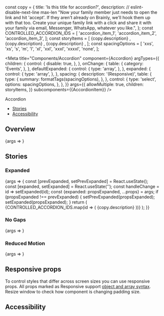 const copy = {
  title: 'Is this title for accordion?',
  description:
    // eslint-disable-next-line max-len
    "Now your family member just needs to open the link and hit 'accept'. If they aren't already on Brainly, we'll hook them up with that too. Create your unique family link with a click and share it with your family via email, Messenger, WhatsApp, whatever you like.",
};
const CONTROLLED_ACCORDION_IDS = [
  'accordion_item_1',
  'accordion_item_2',
  'accordion_item_3',
];
const storyItems = [
  <AccordionItem title={copy.title} id="accordion-item-1" key="1">
    {copy.description}
  </AccordionItem>,
  <AccordionItem title={copy.title} key="2">
    {copy.description}
  </AccordionItem>,
  <AccordionItem title={copy.title} key="3">
    {copy.description}
  </AccordionItem>,
];
const spacingOptions = [
  'xxs',
  'xs',
  's',
  'm',
  'l',
  'xl',
  'xxl',
  'xxxl',
  'xxxxl',
  'none',
];

<Meta
  title="Components/Accordion"
  component={Accordion}
  argTypes={{
    children: {
      control: {
        disable: true,
      },
    },
    onChange: {
      table: {
        category: 'Events',
      },
    },
    defaultExpanded: {
      control: {
        type: 'array',
      },
    },
    expanded: {
      control: {
        type: 'array',
      },
    },
    spacing: {
      description: '(Responsive)',
      table: {
        type: {
          summary: formatTags(spacingOptions),
        },
      },
      control: {
        type: 'select',
        options: spacingOptions,
      },
    },
  }}
  args={{
    allowMultiple: true,
    children: storyItems,
  }}
  subcomponents={{AccordionItem}}
/>

<PageHeader>Accordion</PageHeader>

- [Stories](#stories)
- [Accessibility](#accessibility)

## Overview

<Canvas>
  <Story name="Default">{args => <Accordion {...args} />}</Story>
</Canvas>

<ArgsTable story="Default" />

## Stories

### Expanded

<Canvas>
  <Story
    name="Expanded"
    args={{
      expanded: CONTROLLED_ACCORDION_IDS[0],
      reduceMotion: true,
    }}
  >
    {args => {
      const [prevExpanded, setPrevExpanded] = React.useState();
      const [expanded, setExpanded] = React.useState('');
      const handleChange = id => setExpanded(id);
      const {expanded: propsExpanded, ...props} = args;
      if (propsExpanded !== prevExpanded) {
        setPrevExpanded(propsExpanded);
        setExpanded(propsExpanded);
      }
      return (
        <Accordion onChange={handleChange} expanded={expanded} {...props}>
          {CONTROLLED_ACCORDION_IDS.map(id => (
            <AccordionItem title={copy.title} key={id} id={id}>
              {copy.description}
            </AccordionItem>
          ))}
        </Accordion>
      );
    }}
  </Story>
</Canvas>

### No Gaps

<Canvas>
  <Story name="NoGaps">{args => <Accordion {...args} spacing="none" />}</Story>
</Canvas>

### Reduced Motion

<Canvas>
  <Story name="ReducedMotion" args={{reduceMotion: true}}>
    {args => <Accordion {...args} />}
  </Story>
</Canvas>

## Responsive props

To control styles that differ across screen sizes you can use responsive props. All props marked as Responsive support [object and array syntax](/story/foundation-✨-responsive-props--page). Resize window to check how component is changing padding size.

## Accessibility

<AccordionA11y />
